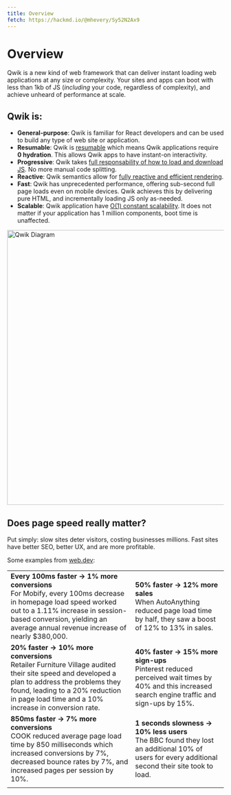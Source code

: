 ```yaml
---
title: Overview
fetch: https://hackmd.io/@mhevery/Sy52N2Ax9
---
```


# Overview

Qwik is a new kind of web framework that can deliver instant loading web applications at any size or complexity. Your sites and apps can boot with less than 1kb of JS (_including_ your code, regardless of complexity), and achieve unheard of performance at scale.

## Qwik is:

- **General-purpose**: Qwik is familiar for React developers and can be used to build any type of web site or application.
- **Resumable**: Qwik is [resumable](./concepts/resumable.mdx) which means Qwik applications require **0 hydration**. This allows Qwik apps to have instant-on interactivity.
- **Progressive**: Qwik takes [full responsability of how to load and download JS](https://www.builder.io/blog/dont-blame-the-developer-for-what-the-frameworks-did). No more manual code splitting.
- **Reactive**: Qwik semantics allow for [fully reactive and efficient rendering](./concepts/reactivity.mdx).
- **Fast**: Qwik has unprecedented performance, offering sub-second full page loads even on mobile devices. Qwik achieves this by delivering pure HTML, and incrementally loading JS only as-needed.
- **Scalable**: Qwik application have [O(1) constant scalability](https://www.builder.io/blog/our-current-frameworks-are-on-we-need-o1). It does not matter if your application has 1 million components, boot time is unaffected.

<img
  alt="Qwik Diagram"
  width="1000"
  height="640"
  src="https://cdn.builder.io/api/v1/image/assets%2FYJIGb4i01jvw0SRdL5Bt%2Fd33c7a95e98144f682ab67dd27d1f957?format=webp&width=1000"
/>

## Does page speed really matter?

Put simply: slow sites deter visitors, costing businesses millions. Fast sites have better SEO, better UX, and are more profitable.

Some examples from [web.dev](https://web.dev):

|                                                                                                                                                                                                                                               |                                                                                                                                                        |
| --------------------------------------------------------------------------------------------------------------------------------------------------------------------------------------------------------------------------------------------- | ------------------------------------------------------------------------------------------------------------------------------------------------------ |
| **Every 100ms faster → 1% more conversions** <br /> For Mobify, every 100ms decrease in homepage load speed worked out to a 1.11% increase in session-based conversion, yielding an average annual revenue increase of nearly $380,000.       | **50% faster → 12% more sales** <br /> When AutoAnything reduced page load time by half, they saw a boost of 12% to 13% in sales.                      |
| **20% faster → 10% more conversions** <br /> Retailer Furniture Village audited their site speed and developed a plan to address the problems they found, leading to a 20% reduction in page load time and a 10% increase in conversion rate. | **40% faster → 15% more sign-ups** <br /> Pinterest reduced perceived wait times by 40% and this increased search engine traffic and sign-ups by 15%.  |
| **850ms faster → 7% more conversions** <br /> COOK reduced average page load time by 850 milliseconds which increased conversions by 7%, decreased bounce rates by 7%, and increased pages per session by 10%.                                | **1 seconds slowness → 10% less users** <br /> The BBC found they lost an additional 10% of users for every additional second their site took to load. |
|                                                                                                                                                                                                                                               |                                                                                                                                                        |
